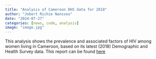 ```yaml
---
title: "Analysis of Cameroon DHS data for 2018"
author: "Jobert Richie Nansseu"
date: "2024-07-27"
categories: [news, code, analysis]
image: "image.jpg"
---
```


This analysis shows the prevalence and associated factors of HIV among women living in Cameroon, based on its latest (2018) Demographic and Health Survey data. This report can be found [here](https://jobertrichie.github.io/Capstone-project/){target="_blanck"}
